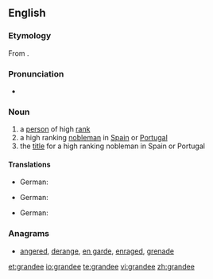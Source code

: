 ==English==

===Etymology===
From {{etyl|la|en}} {{term|grandis||large, great|lang=la}}.

===Pronunciation===
* {{IPA|/ɡɹænˈdiː/}}

===Noun===
{{en-noun}}

# a [[person]] of high [[rank]]
# a high ranking [[nobleman]] in [[Spain]] or [[Portugal]]
# the [[title]] for a high ranking nobleman in Spain or Portugal

====Translations====
{{trans-top|person of high rank}}
* German: {{t-|de|Grande|m}}
{{trans-mid}}
{{trans-bottom}}

{{trans-top|high ranking nobleman in Spain or Portugal}}
* German: {{t-|de|Grande|m}}
{{trans-mid}}
{{trans-bottom}}

{{trans-top|title for a high ranking nobleman in Spain or Portugal}}
* German: {{t-|de|Grande|m}}
{{trans-mid}}
{{trans-bottom}}

===Anagrams===
* {{alphagram|adeegnr}} [[angered#English|angered]], [[derange#English|derange]], [[en garde#English|en garde]], [[enraged#English|enraged]], [[grenade#English|grenade]]

[[et:grandee]]
[[io:grandee]]
[[te:grandee]]
[[vi:grandee]]
[[zh:grandee]]